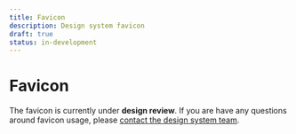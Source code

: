 ```yaml
---
title: Favicon
description: Design system favicon
draft: true
status: in-development
---
```


# Favicon

<Favicons />

<Highlight>

The favicon is currently under **design review**. If you are have any questions around favicon usage, please [contact the design system team](/contact/).

</Highlight>
